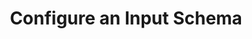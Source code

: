 ---
title: "Configure an Input Schema"
description: "Learn what an Input Schema is and how to define it in your Decision Flow."
---